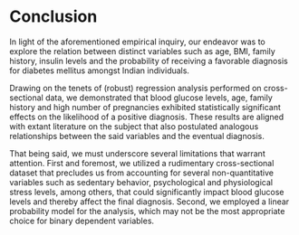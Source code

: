 # Conclusion

In light of the aforementioned empirical inquiry, our endeavor was to explore the relation between distinct variables such as age, BMI, family history, insulin levels and the probability of receiving a favorable diagnosis for diabetes mellitus amongst Indian individuals.

Drawing on the tenets of (robust) regression analysis performed on cross-sectional data, we demonstrated that blood glucose levels, age, family history and high number of pregnancies exhibited statistically significant effects on the likelihood of a positive diagnosis. These results are aligned with extant literature on the subject that also postulated analogous relationships between the said variables and the eventual diagnosis.

That being said, we must underscore several limitations that warrant attention. First and foremost, we utilized a rudimentary cross-sectional dataset that precludes us from accounting for several non-quantitative variables such as sedentary behavior, psychological and physiological stress levels, among others, that could significantly impact blood glucose levels and thereby affect the final diagnosis. Second, we employed a linear probability model for the analysis, which may not be the most appropriate choice for binary dependent variables.